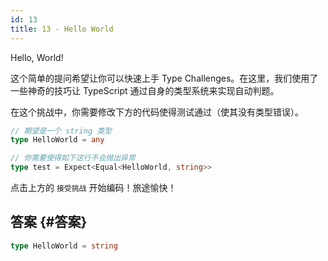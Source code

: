 ```yaml
---
id: 13
title: 13 - Hello World
---
```


Hello, World!

这个简单的提问希望让你可以快速上手 Type Challenges。在这里，我们使用了一些神奇的技巧让 TypeScript 通过自身的类型系统来实现自动判题。 

在这个挑战中，你需要修改下方的代码使得测试通过（使其没有类型错误）。

```ts
// 期望是一个 string 类型
type HelloWorld = any
```

```ts
// 你需要使得如下这行不会抛出异常
type test = Expect<Equal<HelloWorld, string>>
```

点击上方的 `接受挑战` 开始编码！旅途愉快！



## 答案 {#答案}

```ts
type HelloWorld = string
```